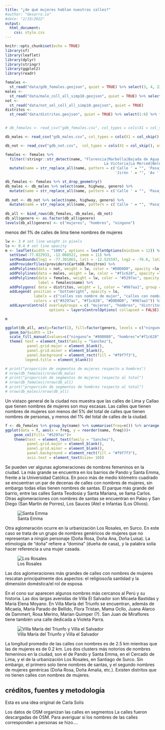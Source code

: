 ```yaml
---
title: "¿de qué mujeres hablan nuestras calles?"
#author: "desarro.io"
#date: "2/19/2022"
output: 
  html_document: 
    css: style.css
---
```


```r
knitr::opts_chunk$set(echo = TRUE)
library(sf)
library(leaflet)
library(dplyr)
library(stringr)
library(ggplot2)
library(readr)
```

```r
females <-
  st_read("data/gdb_females.geojson", quiet = TRUE) %>% select(3, 4, 22)
males <-
  st_read("data/male_coll_all_simp10.geojson", quiet = TRUE) %>% select(3, 4, 22)
not <-
  st_read("data/not_sel_coll_all_simp10.geojson", quiet = TRUE)
distritos <-
  st_read("data/distritos.geojson", quiet = TRUE) %>% select(1:6) %>% filter(IDDPTO == "07" |
                                                                               IDPROV == "1501")
```

```r
# db_females <- read_csv("gdb_females.csv", col_types = cols(X1 = col_skip(), osm_id = col_skip(), railway = col_skip(), amenity = col_skip(), operator = col_skip(), parking = col_skip(), surface = col_skip(), tunnel = col_skip(), oneway = col_skip(), geometry = col_skip(), bridge = col_skip(), smoothness = col_skip(), width = col_skip(), capacity = col_skip(), layer = col_skip(),  public_tra = col_skip(), aeroway = col_skip(), building = col_skip(),  barrier = col_skip(), names = col_skip(), genero = col_character(),  `_merge` = col_skip()))

db_males <- read_csv("gdb_males.csv", col_types = cols(X1 = col_skip(), osm_id = col_skip(), railway = col_skip(), amenity = col_skip(), operator = col_skip(), parking = col_skip(), surface = col_skip(), tunnel = col_skip(), oneway = col_skip(), geometry = col_skip(), bridge = col_skip(), smoothness = col_skip(), width = col_skip(), capacity = col_skip(), layer = col_skip(),  public_tra = col_skip(), aeroway = col_skip(), building = col_skip(),  barrier = col_skip(), names = col_skip(), genero = col_character(),  `_merge` = col_skip()))

db_not <- read_csv("gdb_not.csv",  col_types = cols(X1 = col_skip(), osm_id = col_skip(), railway = col_skip(), amenity = col_skip(), operator = col_skip(), parking = col_skip(), surface = col_skip(), tunnel = col_skip(), oneway = col_skip(), geometry = col_skip(), bridge = col_skip(), smoothness = col_skip(), width = col_skip(), capacity = col_skip(), layer = col_skip(),  public_tra = col_skip(), aeroway = col_skip(), building = col_skip(),  barrier = col_skip(), names = col_skip(), genero = col_character(),  `_merge` = col_skip()))
```

```r
females <- females %>%
  filter(!stringr::str_detect(name, "Florencia|Marbella|Bajada de Agua Dulce|Tingo|La Marina|Libertad|la Marina|Esperanza|Irlanda|Agua Marina|Río Santa|Esmeralda|
                                             La Victoria|La Merced|Belén|Arnaldo Márquez")) %>% 
  mutate(name = str_replace_all(name, pattern = c('Calle ' = "", 'Pasaje ' = "", 'Avenida ' = "", 
                                                  'Jirón ' = "", 'Av ' = "")))

db_females <- females %>% st_drop_geometry() 
db_males <- db_males %>% select(name, highway, genero) %>% 
  mutate(name = str_replace_all(name, pattern = c('Calle ' = "", 'Pasaje ' = "", 'Avenida ' = "",
                                                                        'Jirón ' = "", 'Av ' = ""))) 
db_not <- db_not %>% select(name, highway, genero) %>% 
  mutate(name = str_replace_all(name, pattern = c('Calle ' = "", 'Pasaje ' = "", 'Avenida ' = "",
                                                                        'Jirón ' = "", 'Av ' = "")))
db_all <- bind_rows(db_females, db_males, db_not)
db_all$genero <- as.factor(db_all$genero)
levels(db_all$genero) <- c("mujeres", "hombres", "ninguno")
```

::: {.bajada}
menos del 1% de calles de lima tiene nombres de mujeres
:::

```r
lw <- 3 # set line weight in pixels
lo <- 0.4 # set line opacity
m <- leaflet(width = "100%", options = leafletOptions(minZoom = 12)) %>% 
  setView(-77.022933, -12.068522, zoom = 11) %>%
  setMaxBounds(lng1 = -77.301865, lat1 = -12.525597, lng2 = -76.6, lat2 = -11.56)%>%
  addProviderTiles(providers$CartoDB.Positron) %>% 
  addPolylines(data = not, weight = lw, color = "#D0D0D0", opacity =lo, group = "otras calles") %>%
  addPolylines(data = males, weight = lw, color = "#f1c628", opacity =lo, group = "hombres") %>%
  addPolylines(data = females, weight = lw, color = "#5297ac", opacity =lo, group = "mujeres", 
               label = females$name) %>%
  addPolygons( data = distritos, weight = 1, color = "#967aa1", group = "distritos", fill=FALSE) %>%
  addLegend( position = "bottomright", opacity = lo, 
             labels = c("calles con nombre de mujer", "calles con nombre de hombre", "otras calles", "límite distrital"),
             colors = c("#5297ac", "#f1c628", "#D0D0D0", "#967aa1")) %>% 
  addLayersControl( overlayGroups = c( "mujeres", "hombres", "distritos"),
                    options = layersControlOptions( collapsed = FALSE))
```

```r
m
```

```r
ggplot(db_all, aes(y=factor(1), fill=factor(genero, levels = c("ninguno", "hombres", "mujeres"))))+
  geom_bar(width = 1)+
  scale_fill_manual(values=c("ninguno"= "#808080", "hombres"="#f1c628", "mujeres"= "#5297ac"))+
  theme( text = element_text(family = "Sanchez"),
          panel.grid.major = element_blank(),
          panel.grid.minor = element_blank(),
          panel.background = element_rect(fill = "#f9f7f3"),
         legend.title = element_blank())

# print("proporción de segmentos de mujeres respecto a hombres")
# nrow(db_females)/nrow(db_male)
# print("proporción de segmentos de mujeres respecto al total")
# nrow(db_females)/nrow(db_all)
# print("proporción de segmentos de hombres respecto al total")
# nrow(db_males)/nrow(db_all)
```

Un vistazo general de la ciudad nos muestra que las calles de Lima y Callao que tienen nombres de mujeres son muy escasas. Las calles que tienen nombres de mujeres son menos del 5% del total de calles que tienen nombres de personas, y menos del 1% del total de calles de la ciudad. 

```r
f <- db_females %>% group_by(name) %>% summarise(freq=n()) %>% arrange(desc(freq)) %>% slice(1:20)
ggplot(data = f, aes(x = freq, y = reorder(name, freq)))+
    geom_col(fill= "#5297ac")+
    theme(text = element_text(family = "Sanchez"),
          panel.grid.major = element_blank(),
          panel.grid.minor = element_blank(),
          panel.background = element_rect(fill = "#f9f7f3"),
          axis.text = element_text(size= 10))
```


Se pueden ver algunas aglomeraciones de nombres femeninos en la ciudad. La más grande se encuentra en los barrios de Pando y Santa Emma, frente a la Universidad Católica. En poco más de medio kilómetro cuadrado se encuentran un par de decenas de calles con nombres de mujeres, sin embargo todas ellas tienen nombres de santas. El parque más grande del barrio, entre las calles Santa Teodosia y Santa Mariana, se llama Carlos. Otras aglomeraciones con nombres de santas se encuentran en Palao y San Diego (San Martín de Porres), Los Sauces (Ate) e Infantas (Los Olivos).

 ![Santa Emma](images/santa_emma.png) 

Otra aglomeración ocurre en la urbanización Los Rosales, en Surco. En este caso se trata de un grupo de nombres genéricos de mujeres que no representan a ningún personaje (Doña Rosa, Doña Ana, Doña Luisa). La etimología de "doña" refiere a "domina" (dueña de casa), y la palabra solía hacer referencia a una mujer casada. 

 ![Los Rosales](images/los_rosales.png) 

Las dos aglomeraciones más grandes de calles con nombres de mujeres rescatan principalmente dos aspectos: el religioso/la santidad y la dimensión doméstica/el rol de esposa.

En el cono sur aparecen algunos nombres más cercanos al Perú y su historia. Las dos largas avenidas de Villa El Salvador son Micaela Bastidas y María Elena Moyano. En Villa María del Triunfo se encuentran, además de Micaela, María Parado de Bellido, Flora Tristan, Mama Ocllo, Juana Alarco de Dammert, Rosa Merino, Marian Quimper (?). San Juan de Miraflores tiene también una calle dedicada a Violeta Parra. 

![Villa María del Triunfo y Villa el Salvador](images/sur.png) 

La longitud promedio de las calles con nombres es de 2.5 km  mientras que las de mujeres es de 0.2 km. 
Los dos clusters más notorios de nombres femeninos en la ciudad, son el de Pando y Santa Emma, en el Cercado de Lima, y el de la urbanización Los Rosales, en Santiago de Surco. Sin embargo, el primero solo tiene nombres de santas, y el segundo nombres de mujeres genéricas (Doña Rosa, Doña Amalia, etc.).
Existen distritos que no tienen calles con nombres de mujeres.

## créditos, fuentes y metodología
Esta es una idea original de Carla Solis

Los datos de OSM organizan las calles en segmentos
La calles fueron descargadas de OSM. Para averiguar si los nombres de las calles corresponden a personas se hizo....